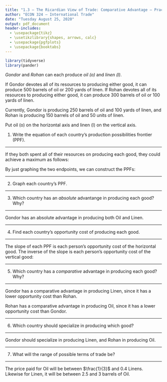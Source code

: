 ```yaml
---
title: "1.3 — The Ricardian View of Trade: Comparative Advantage — Practice Problems (Solutions)"
author: "ECON 324 — International Trade"
date: "Tuesday August 25, 2020"
output: pdf_document
header-includes: 
  - \usepackage{tikz}
  - \usetikzlibrary{shapes, arrows, calc}
  - \usepackage{pgfplots}
  - \usepackage{booktabs}
---
```


```r
library(tidyverse)
library(pander)
```

*Gondor* and *Rohan* can each produce *oil (o)* and *linen (l)*. 

If Gondor devotes all of its resources to producing either good, it can produce 500 barrels of oil or 200 yards of linen. If Rohan devotes all of its resources to producing either good, it can produce 300 barrels of oil or 100 yards of linen. 

Currently, Gondor is producing 250 barrels of oil and 100 yards of linen, and Rohan is producing 150 barrels of oil and 50 units of linen.

Put oil (o) on the horizontal axis and linen (l) on the vertical axis.

1. Write the equation of each country's production possibilities frontier (PPF).

---

If they both spent all of their resources on producing each good, they could achieve a maximum as follows:

\begin{center}\begin{tabular}{ccc}
	& Oil & Linen \\ \toprule
	Gondor & 500 & 200 \\ \midrule
	Rohan & 300 & 100 \\ \bottomrule
\end{tabular} \end{center}

By just graphing the two endpoints, we can construct the PPFs:

---

2. Graph each country's PPF. 

---

\begin{tabular}{cc}
	Gondor & Rohan \\ 
		  \begin{tikzpicture} \scriptsize 
  	\begin{axis}[clip=false,
  		scale=0.7,
  		axis lines=middle, 
  		enlarge x limits={rel=0.15, upper},
  		enlarge y limits={rel=0.15, upper},
		every axis x label/.style={at={(current axis.right of origin)},anchor=north west},
		every axis y label/.style={at={(current axis.above origin)},anchor=north east},
  	legend style={at={(axis description cs:0.5,-0.15)},anchor=north},
  	legend cell align=left,
  	xlabel=$o$,
  	ylabel=$l$,
  	shader=flat,
  	xtick={0,100,...,500},
  	ytick={0,100,...,500},
  	grid=major,
  	ymin=0,
  	xmin=0,
  	xmax=500,
  	ymax=500
  ]
  	\addplot[domain=0:500, samples=20, ultra thick, color=blue!50]{200-0.4*x};
  	\addlegendentry{$l=200-\frac{2}{5}o$}
  	\end{axis}
  \end{tikzpicture}
&
		  \begin{tikzpicture} \scriptsize 
  	\begin{axis}[clip=false,
  		scale=0.7,
  		axis lines=middle, 
  		enlarge x limits={rel=0.15, upper},
  		enlarge y limits={rel=0.15, upper},
		every axis x label/.style={at={(current axis.right of origin)},anchor=north west},
		every axis y label/.style={at={(current axis.above origin)},anchor=north east},
  	legend style={at={(axis description cs:0.5,-0.15)},anchor=north},
  	legend cell align=left,
  	xlabel=$o$,
  	ylabel=$l$,
  	shader=flat,
  	xtick={0,100,...,500},
  	ytick={0,100,...,500},
  	grid=major,
  	ymin=0,
  	xmin=0,
  	xmax=500,
  	ymax=500
  ]
  	\addplot[domain=0:300, samples=20, ultra thick, color=red!50]{100-0.33333*x};
  	\addlegendentry{$l=100-\frac{1}{3}o$}
  	\end{axis}
  \end{tikzpicture}\\
\end{tabular}

\clearpage

3. Which country has an *absolute* advantange in producing each good? Why?

---

Gondor has an absolute advantage in producing both Oil and Linen.

---

4. Find each country's opportunity cost of producing each good.

---

The slope of each PPF is each person's opportunity cost of the horizontal good. The inverse of the slope is each person's opportunity cost of the vertical good: 

\begin{center}\begin{tabular}{ccc}
	& 1 Oil & 1 Linen \\ \toprule
	Gondor & $0.4$l & $2.5$o \\ \midrule
	Rohan & $\frac{1}{3}$l & 3o \\ \bottomrule
\end{tabular} \end{center}

---

5. Which country has a *comparative* advantage in producing each good? Why?

---

Gondor has a comparative advantage in producing Linen, since it has a lower opportunity cost than Rohan.

Rohan has a comparative advantage in producing Oil, since it has a lower opportunity cost than Gondor.

---


6. Which country should specialize in producing which good?

---

Gondor should specialize in producing Linen, and Rohan in producing Oil. 

---

7. What will the range of possible terms of trade be? 

---

The price paid for Oil will be between $\frac{1}{3}$ and $0.4$ Linens. Likewise for Linen, it will be between $2.5$ and $3$ barrels of Oil. 
